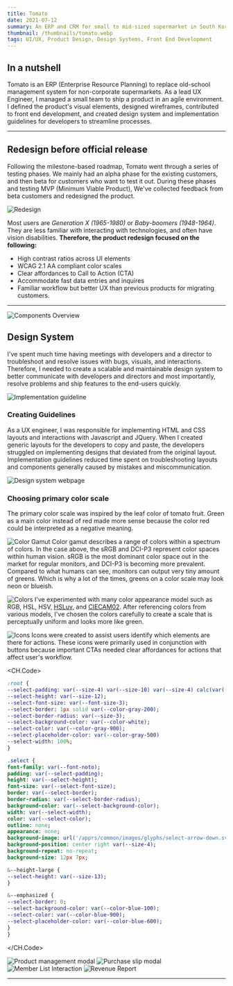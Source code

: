 ```yaml
---
title: Tomato
date: 2021-07-12
summary: An ERP and CRM for small to mid-sized supermarket in South Korea
thumbnail: /thumbnails/tomato.webp
tags: UI/UX, Product Design, Design Systems, Front End Development
---
```


## In a nutshell
Tomato is an ERP (Enterprise Resource Planning) to replace old-school management system for non-corporate supermarkets.
As a lead UX Engineer, I managed a small team to ship a product in an agile environment. I defined the product's visual
elements, designed wireframes, contributed to front end development, and created design system and implementation
guidelines for developers to streamline processes.

* * *

## Redesign before official release
Following the milestone-based roadmap, Tomato went through a series of testing phases. We mainly had an alpha phase for the
existing customers, and then beta for customers who want to test it out. During these phases and testing MVP
(Minimum Viable Product), We've collected feedback from beta customers and redesigned the product.

![Redesign](/tomato/redesign.webp)

Most users are *Generation X (1965-1980)* or *Baby-boomers (1948-1964)*. They are less familiar with interacting
with technologies, and often have vision disabilities. **Therefore, the product redesign focused on the following:**
  - High contrast ratios across UI elements
  - WCAG 2.1 AA compliant color scales
  - Clear affordances to Call to Action (CTA)
  - Accommodate fast data entries and inquires
  - Familiar workflow but better UX than previous products for migrating customers.

* * *

![Components Overview](/tomato/components.webp)
## Design System
I've spent much time having meetings with developers and a director to troubleshoot and resolve issues with bugs,
visuals, and interactions. Therefore, I needed to create a scalable and maintainable design system to better communicate
with developers and directors and most importantly, resolve problems and ship features to the end-users quickly.

![Implementation guideline](/tomato/imp-guide.webp)
### Creating Guidelines
As a UX engineer, I was responsible for implementing HTML and CSS layouts and interactions with Javascript and JQuery.
When I created generic layouts for the developers to copy and paste, the developers struggled on implementing designs
that deviated from the original layout. Implementation guidelines reduced time spent on troubleshooting layouts and
components generally caused by mistakes and miscommunication.

![Design system webpage](/tomato/ds-webpage.webp)

### Choosing primary color scale
The primary color scale was inspired by the leaf color of tomato fruit. Green as a main color instead of red made more
sense because the color red could be interpreted as a negative meaning.

![Color Gamut](/tomato/color-gamut.webp)
Color gamut describes a range of colors within a spectrum of colors. In the case above, the sRGB and DCI-P3 represent
color spaces within human vision. sRGB is the most dominant color space out in the market for regular monitors, and DCI-P3
is becoming more prevalent. Compared to what humans can see, monitors can output very tiny amount of greens. Which is why
a lot of the times, greens on a color scale may look neon or blueish.

![Colors](/tomato/colors.webp)
I've experimented with many color appearance model such as RGB, HSL, HSV, [HSLuv](https://en.wikipedia.org/wiki/HSL_and_HSV#HSLuv),
and [CIECAM02](https://en.wikipedia.org/wiki/CIECAM02). After referencing colors from various models,
I've chosen the colors carefully to create a scale that is perceptually uniform and looks more like green.

![Icons](/tomato/icons.webp)
Icons were created to assist users identify which elements are there for actions. These icons were primarily used in
conjunction with buttons because important CTAs needed clear affordances for actions that affect user's workflow.

<CH.Code>
  ```sass _globals.css
  :root {
  --select-padding: var(--size-4) var(--size-10) var(--size-4) calc(var(--size-4) + var(--size-1));
  --select-height: var(--size-12);
  --select-font-size: var(--font-size-3);
  --select-border: 1px solid var(--color-gray-200);
  --select-border-radius: var(--size-3);
  --select-background-color: var(--color-white);
  --select-color: var(--color-gray-900);
  --select-placeholder-color: var(--color-gray-500)
  --select-width: 100%;
}
  ```
  ```sass _select.css
  .select {
  font-family: var(--font-noto);
  padding: var(--select-padding);
  height: var(--select-height);
  font-size: var(--select-font-size);
  border: var(--select-border);
  border-radius: var(--select-border-radius);
  background-color: var(--select-background-color);
  width: var(--select-width);
  color: var(--select-color);
  outline: none;
  appearance: none;
  background-image: url('/apprs/common/images/glyphs/select-arrow-down.svg');
  background-position: center right var(--size-4);
  background-repeat: no-repeat;
  background-size: 12px 7px;

  &--height-large {
  --select-height: var(--size-13);
}

  &--emphasized {
  --select-border: 0;
  --select-background-color: var(--color-blue-100);
  --select-color: var(--color-blue-900);
  --select-placeholder-color: var(--color-blue-600);
}
}
  ```
</CH.Code>

![Product management modal](/tomato/product-management.webp)
![Purchase slip modal](/tomato/purchase-slip.webp)
![Member List Interaction](/tomato/member-list.webp)
![Revenue Report](/tomato/report.webp)


* * *
